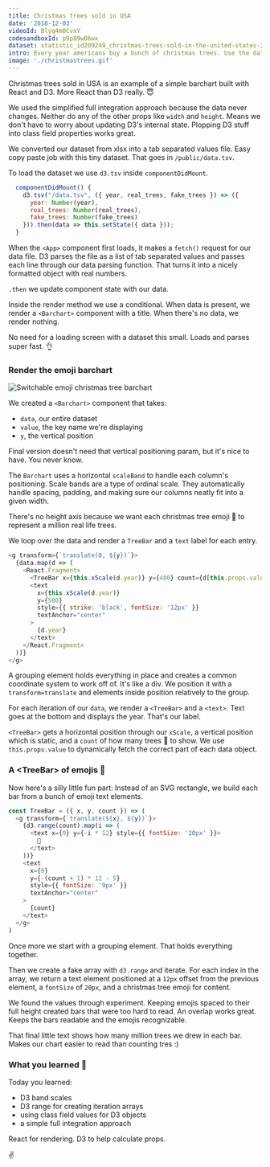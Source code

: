 ```yaml
---
title: Christmas trees sold in USA
date: '2018-12-03'
videoId: Blyq4m0CvxY
codesandboxId: p9p89w86wx
dataset: statistic_id209249_christmas-trees-sold-in-the-united-states-2004-2017.xlsx
intro: Every year americans buy a bunch of christmas trees. Use the dataset to compare real and fake sales with two bar charts.
image: './christmastrees.gif'
---
```


Christmas trees sold in USA is an example of a simple barchart built with React and D3. More React than D3 really. 😇

We used the simplified full integration approach because the data never changes. Neither do any of the other props like `width` and `height`. Means we don't have to worry about updating D3's internal state. Plopping D3 stuff into class field properties works great.

We converted our dataset from xlsx into a tab separated values file. Easy copy paste job with this tiny dataset. That goes in `/public/data.tsv`.

To load the dataset we use `d3.tsv` inside `componentDidMount`.

```javascript
  componentDidMount() {
    d3.tsv("/data.tsv", ({ year, real_trees, fake_trees }) => ({
      year: Number(year),
      real_trees: Number(real_trees),
      fake_trees: Number(fake_trees)
    })).then(data => this.setState({ data }));
  }
```

When the `<App>` component first loads, it makes a `fetch()` request for our data file. D3 parses the file as a list of tab separated values and passes each line through our data parsing function. That turns it into a nicely formatted object with real numbers.

`.then` we update component state with our data.

Inside the render method we use a conditional. When data is present, we render a `<Barchart>` component with a title. When there's no data, we render nothing.

No need for a loading screen with a dataset this small. Loads and parses super fast. 👌

### Render the emoji barchart

![Switchable emoji christmas tree barchart](./christmastrees.gif)

We created a `<Barchart>` component that takes:

- `data`, our entire dataset
- `value`, the key name we're displaying
- `y`, the vertical position

Final version doesn't need that vertical positioning param, but it's nice to have. You never know.

The `Barchart` uses a horizontal `scaleBand` to handle each column's positioning. Scale bands are a type of ordinal scale. They automatically handle spacing, padding, and making sure our columns neatly fit into a given width.

There's no height axis because we want each christmas tree emoji 🎄 to represent a million real life trees.

We loop over the data and render a `TreeBar` and a `text` label for each entry.

```javascript
<g transform={`translate(0, ${y})`}>
  {data.map(d => (
    <React.Fragment>
      <TreeBar x={this.xScale(d.year)} y={480} count={d[this.props.value]} />
      <text
        x={this.xScale(d.year)}
        y={500}
        style={{ strike: 'black', fontSize: '12px' }}
        textAnchor="center"
      >
        {d.year}
      </text>
    </React.Fragment>
  ))}
</g>
```

A grouping element holds everything in place and creates a common coordinate system to work off of. It's like a div. We position it with a `transform=translate` and elements inside position relatively to the group.

For each iteration of our `data`, we render a `<TreeBar>` and a `<text>`. Text goes at the bottom and displays the year. That's our label.

`<TreeBar>` gets a horizontal position through our `xScale`, a vertical position which is static, and a `count` of how many trees 🎄 to show. We use `this.props.value` to dynamically fetch the correct part of each data object.

### A &lt;TreeBar> of emojis 🎄

Now here's a silly little fun part: Instead of an SVG rectangle, we build each bar from a bunch of emoji text elements.

```javascript
const TreeBar = ({ x, y, count }) => (
  <g transform={`translate(${x}, ${y})`}>
    {d3.range(count).map(i => (
      <text x={0} y={-i * 12} style={{ fontSize: '20px' }}>
        🎄
      </text>
    ))}
    <text
      x={0}
      y={-(count + 1) * 12 - 5}
      style={{ fontSize: '9px' }}
      textAnchor="center"
    >
      {count}
    </text>
  </g>
)
```

Once more we start with a grouping element. That holds everything together.

Then we create a fake array with `d3.range` and iterate. For each index in the array, we return a text element positioned at a `12px` offset from the previous element, a `fontSize` of `20px`, and a christmas tree emoji for content.

We found the values through experiment. Keeping emojis spaced to their full height created bars that were too hard to read. An overlap works great. Keeps the bars readable and the emojis recognizable.

That final little text shows how many million trees we drew in each bar. Makes our chart easier to read than counting tres :)

### What you learned 🧐

Today you learned:

- D3 band scales
- D3 range for creating iteration arrays
- using class field values for D3 objects
- a simple full integration approach

React for rendering. D3 to help calculate props.

✌️
